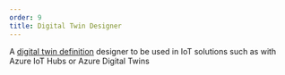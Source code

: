 ---
order: 9
title: Digital Twin Designer
---


A [digital twin definition](https://github.com/Azure/opendigitaltwins-dtdl/) designer to be used in IoT solutions such as with Azure IoT Hubs 
or Azure Digital Twins

<DigitalTwinDesigner />
